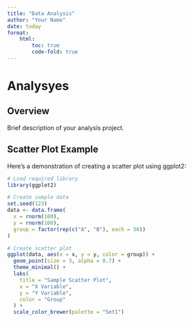 ```yaml
---
title: "Data Analysis"
author: "Your Name"
date: today
format: 
    html:
        toc: true
        code-fold: true
---
```


# Analysyes

## Overview
Brief description of your analysis project.

## Scatter Plot Example

Here's a demonstration of creating a scatter plot using ggplot2:

```r
# Load required library
library(ggplot2)

# Create sample data
set.seed(123)
data <- data.frame(
  x = rnorm(100),
  y = rnorm(100),
  group = factor(rep(c("A", "B"), each = 50))
)

# Create scatter plot
ggplot(data, aes(x = x, y = y, color = group)) +
  geom_point(size = 3, alpha = 0.7) +
  theme_minimal() +
  labs(
    title = "Sample Scatter Plot",
    x = "X Variable",
    y = "Y Variable",
    color = "Group"
  ) +
  scale_color_brewer(palette = "Set1")
```
